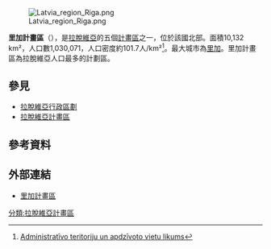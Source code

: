 [[File:Latvia_region_Riga.png|thumb]]

'''里加計畫區'''（{{lang-lv|Rīgas plānošanas reģions}}），是[[拉脫維亞|拉脫維亞]]的五個[[拉脫維亞計畫區|計畫區]]之一，位於該國北部。面積10,132 km²，人口數1,030,071，人口密度約101.7人/km²<ref>[https://likumi.lv/doc.php?id=185993 Administratīvo teritoriju un apdzīvoto vietu likums]</ref>。最大城市為[[里加|里加]]。里加計畫區為拉脫維亞人口最多的計劃區。

==參見==
*[[拉脫維亞行政區劃|拉脫維亞行政區劃]]
*[[拉脫維亞計畫區|拉脫維亞計畫區]]

==參考資料==
{{reflist}}

==外部連結==
*[http://www.rpr.gov.lv/pub/index.php?id=4 里加計畫區]

[[分類:拉脫維亞計畫區|分類:拉脫維亞計畫區]]

{{Latvia-geo-stub}}